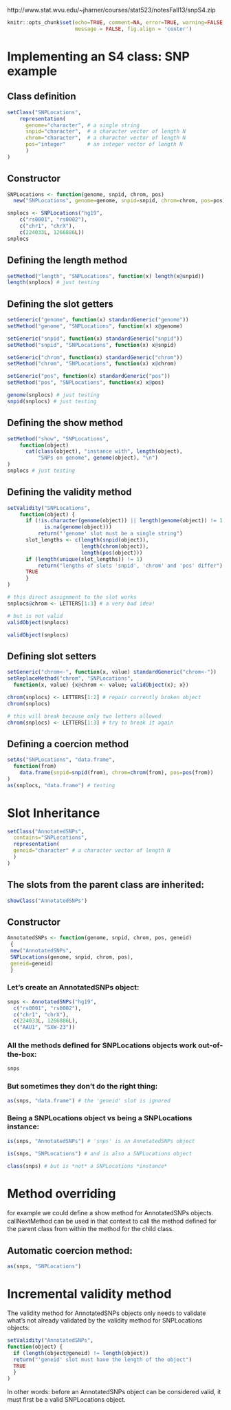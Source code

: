 

http://www.stat.wvu.edu/~jharner/courses/stat523/notesFall13/snpS4.zip

```r
knitr::opts_chunk$set(echo=TRUE, comment=NA, error=TRUE, warning=FALSE, 
                      message = FALSE, fig.align = 'center')
```

# Implementing an S4 class: SNP example

## Class definition

```r
setClass("SNPLocations",
    representation(
      genome="character", # a single string
      snpid="character",  # a character vector of length N
      chrom="character",  # a character vector of length N
      pos="integer"       # an integer vector of length N
      )
)
```


## Constructor
```r
SNPLocations <- function(genome, snpid, chrom, pos)
  new("SNPLocations", genome=genome, snpid=snpid, chrom=chrom, pos=pos)

snplocs <- SNPLocations("hg19",
    c("rs0001", "rs0002"),
    c("chr1", "chrX"),
    c(224033L, 1266886L))
snplocs
```

## Defining the length method
```r
setMethod("length", "SNPLocations", function(x) length(x@snpid))
length(snplocs) # just testing
```

## Defining the slot getters
```r
setGeneric("genome", function(x) standardGeneric("genome"))
setMethod("genome", "SNPLocations", function(x) x@genome)

setGeneric("snpid", function(x) standardGeneric("snpid"))
setMethod("snpid", "SNPLocations", function(x) x@snpid)

setGeneric("chrom", function(x) standardGeneric("chrom"))
setMethod("chrom", "SNPLocations", function(x) x@chrom)

setGeneric("pos", function(x) standardGeneric("pos"))
setMethod("pos", "SNPLocations", function(x) x@pos)

genome(snplocs) # just testing
snpid(snplocs) # just testing
```

## Defining the show method
```r
setMethod("show", "SNPLocations",
    function(object)
      cat(class(object), "instance with", length(object),
          "SNPs on genome", genome(object), "\n")
)
snplocs # just testing
```

## Defining the validity method
```r
setValidity("SNPLocations",
    function(object) {
      if (!is.character(genome(object)) || length(genome(object)) != 1 ||
            is.na(genome(object)))
          return("'genome' slot must be a single string")
      slot_lengths <- c(length(snpid(object)),
                        length(chrom(object)),
                        length(pos(object)))
      if (length(unique(slot_lengths)) != 1)
          return("lengths of slots 'snpid', 'chrom' and 'pos' differ")
      TRUE
      }
)

# this direct assignment to the slot works
snplocs@chrom <- LETTERS[1:3] # a very bad idea!

# but is not valid
validObject(snplocs)
```

```r
validObject(snplocs)
```



## Defining slot setters

```r
setGeneric("chrom<-", function(x, value) standardGeneric("chrom<-"))
setReplaceMethod("chrom", "SNPLocations",
  function(x, value) {x@chrom <- value; validObject(x); x})

chrom(snplocs) <- LETTERS[1:2] # repair currently broken object
chrom(snplocs)

# this will break because only two letters allowed
chrom(snplocs) <- LETTERS[1:3] # try to break it again
```


## Defining a coercion method
```r
setAs("SNPLocations", "data.frame",
  function(from)
    data.frame(snpid=snpid(from), chrom=chrom(from), pos=pos(from))
)
as(snplocs, "data.frame") # testing
```


# Slot Inheritance
```r
setClass("AnnotatedSNPs",
  contains="SNPLocations",
  representation(
  geneid="character" # a character vector of length N
  )
)
```


## The slots from the parent class are inherited:

```r
showClass("AnnotatedSNPs")
```

## Constructor
```r
AnnotatedSNPs <- function(genome, snpid, chrom, pos, geneid)
 {
 new("AnnotatedSNPs",
 SNPLocations(genome, snpid, chrom, pos),
 geneid=geneid)
 }
```


### Let’s create an AnnotatedSNPs object:

```r
snps <- AnnotatedSNPs("hg19",
  c("rs0001", "rs0002"),
  c("chr1", "chrX"),
  c(224033L, 1266886L),
  c("AAU1", "SXW-23"))
```


### All the methods deﬁned for SNPLocations objects work out-of-the-box:

```r
snps
```

### But sometimes they don’t do the right thing:

```r
as(snps, "data.frame") # the 'geneid' slot is ignored
```

### Being a SNPLocations object vs being a SNPLocations instance:

```r
is(snps, "AnnotatedSNPs") # 'snps' is an AnnotatedSNPs object
```

```r
is(snps, "SNPLocations") # and is also a SNPLocations object
```


```r
class(snps) # but is *not* a SNPLocations *instance*
```


# Method overriding
for example we could deﬁne a show method for
AnnotatedSNPs objects. callNextMethod can be used in that context to
call the method deﬁned for the parent class from within the method for
the child class.

## Automatic coercion method:

```r
as(snps, "SNPLocations")
```


# Incremental validity method
The validity method for AnnotatedSNPs objects only needs to validate
what’s not already validated by the validity method for SNPLocations
objects:

```r
setValidity("AnnotatedSNPs",
function(object) {
  if (length(object@geneid) != length(object))
  return("'geneid' slot must have the length of the object")
  TRUE
  }
)
```

In other words: before an AnnotatedSNPs object can be considered valid,
it must ﬁrst be a valid SNPLocations object.

```r

```


